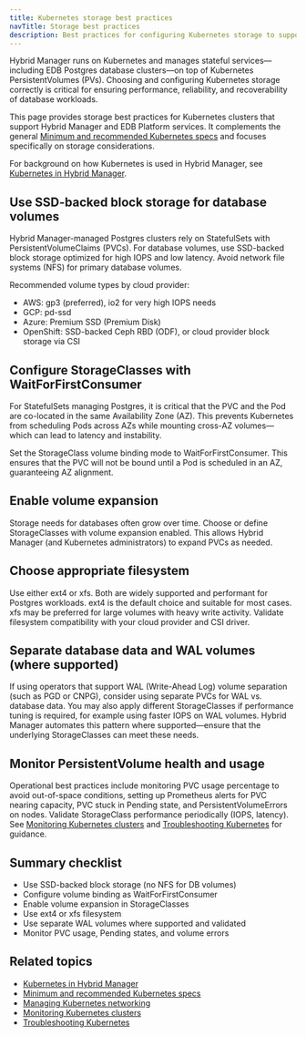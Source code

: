 ```yaml
---
title: Kubernetes storage best practices
navTitle: Storage best practices
description: Best practices for configuring Kubernetes storage to support Hybrid Manager and EDB-managed Postgres databases.
---
```


Hybrid Manager runs on Kubernetes and manages stateful services—including EDB Postgres database clusters—on top of Kubernetes PersistentVolumes (PVs). Choosing and configuring Kubernetes storage correctly is critical for ensuring performance, reliability, and recoverability of database workloads.

This page provides storage best practices for Kubernetes clusters that support Hybrid Manager and EDB Platform services. It complements the general [Minimum and recommended Kubernetes specs](./minimum-recommended-k8s-specs) and focuses specifically on storage considerations.

For background on how Kubernetes is used in Hybrid Manager, see [Kubernetes in Hybrid Manager](/portal/kubernetes/learn/explained/k8s-in-hybrid-manager).

## Use SSD-backed block storage for database volumes

Hybrid Manager-managed Postgres clusters rely on StatefulSets with PersistentVolumeClaims (PVCs). For database volumes, use SSD-backed block storage optimized for high IOPS and low latency. Avoid network file systems (NFS) for primary database volumes.

Recommended volume types by cloud provider:

- AWS: gp3 (preferred), io2 for very high IOPS needs
- GCP: pd-ssd
- Azure: Premium SSD (Premium Disk)
- OpenShift: SSD-backed Ceph RBD (ODF), or cloud provider block storage via CSI

## Configure StorageClasses with WaitForFirstConsumer

For StatefulSets managing Postgres, it is critical that the PVC and the Pod are co-located in the same Availability Zone (AZ). This prevents Kubernetes from scheduling Pods across AZs while mounting cross-AZ volumes—which can lead to latency and instability.

Set the StorageClass volume binding mode to WaitForFirstConsumer. This ensures that the PVC will not be bound until a Pod is scheduled in an AZ, guaranteeing AZ alignment.

## Enable volume expansion

Storage needs for databases often grow over time. Choose or define StorageClasses with volume expansion enabled. This allows Hybrid Manager (and Kubernetes administrators) to expand PVCs as needed.

## Choose appropriate filesystem

Use either ext4 or xfs. Both are widely supported and performant for Postgres workloads. ext4 is the default choice and suitable for most cases. xfs may be preferred for large volumes with heavy write activity. Validate filesystem compatibility with your cloud provider and CSI driver.

## Separate database data and WAL volumes (where supported)

If using operators that support WAL (Write-Ahead Log) volume separation (such as PGD or CNPG), consider using separate PVCs for WAL vs. database data. You may also apply different StorageClasses if performance tuning is required, for example using faster IOPS on WAL volumes. Hybrid Manager automates this pattern where supported—ensure that the underlying StorageClasses can meet these needs.

## Monitor PersistentVolume health and usage

Operational best practices include monitoring PVC usage percentage to avoid out-of-space conditions, setting up Prometheus alerts for PVC nearing capacity, PVC stuck in Pending state, and PersistentVolumeErrors on nodes. Validate StorageClass performance periodically (IOPS, latency). See [Monitoring Kubernetes clusters](/portal/kubernetes/learn/how-to/monitor-kubernetes-cluster) and [Troubleshooting Kubernetes](/portal/kubernetes/learn/how-to/troubleshooting-on-kubernetes) for guidance.

## Summary checklist

- Use SSD-backed block storage (no NFS for DB volumes)
- Configure volume binding as WaitForFirstConsumer
- Enable volume expansion in StorageClasses
- Use ext4 or xfs filesystem
- Use separate WAL volumes where supported and validated
- Monitor PVC usage, Pending states, and volume errors

## Related topics

- [Kubernetes in Hybrid Manager](/portal/kubernetes/learn/explained/k8s-in-hybrid-manager)
- [Minimum and recommended Kubernetes specs](./minimum-recommended-k8s-specs)
- [Managing Kubernetes networking](./manage-kubernetes-networking)
- [Monitoring Kubernetes clusters](/portal/kubernetes/learn/how-to/monitor-kubernetes-cluster)
- [Troubleshooting Kubernetes](/portal/kubernetes/learn/how-to/troubleshooting-on-kubernetes)
